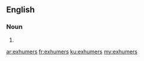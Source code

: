 ==English==

===Noun===
{{head|en}}

# {{plural of|exhumer}}

[[ar:exhumers]]
[[fr:exhumers]]
[[ku:exhumers]]
[[my:exhumers]]